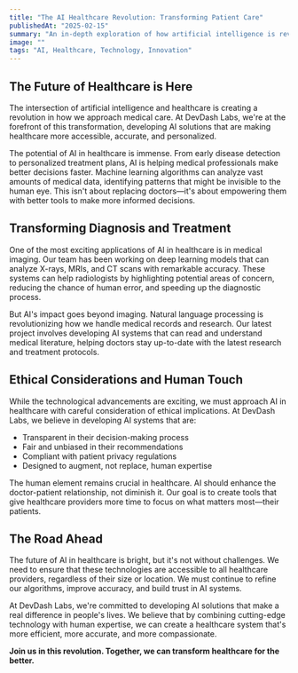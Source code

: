 ```yaml
---
title: "The AI Healthcare Revolution: Transforming Patient Care"
publishedAt: "2025-02-15"
summary: "An in-depth exploration of how artificial intelligence is revolutionizing healthcare delivery. This article examines the transformative impact of AI on medical diagnosis, treatment planning, and patient care. We discuss real-world applications, ethical considerations, and the future of AI-powered healthcare, highlighting how technology is making healthcare more accessible, accurate, and personalized."
image: ""
tags: "AI, Healthcare, Technology, Innovation"
---
```


## The Future of Healthcare is Here

The intersection of artificial intelligence and healthcare is creating a revolution in how we approach medical care. At DevDash Labs, we're at the forefront of this transformation, developing AI solutions that are making healthcare more accessible, accurate, and personalized.

The potential of AI in healthcare is immense. From early disease detection to personalized treatment plans, AI is helping medical professionals make better decisions faster. Machine learning algorithms can analyze vast amounts of medical data, identifying patterns that might be invisible to the human eye. This isn't about replacing doctors—it's about empowering them with better tools to make more informed decisions.

## Transforming Diagnosis and Treatment

One of the most exciting applications of AI in healthcare is in medical imaging. Our team has been working on deep learning models that can analyze X-rays, MRIs, and CT scans with remarkable accuracy. These systems can help radiologists by highlighting potential areas of concern, reducing the chance of human error, and speeding up the diagnostic process.

But AI's impact goes beyond imaging. Natural language processing is revolutionizing how we handle medical records and research. Our latest project involves developing AI systems that can read and understand medical literature, helping doctors stay up-to-date with the latest research and treatment protocols.

## Ethical Considerations and Human Touch

While the technological advancements are exciting, we must approach AI in healthcare with careful consideration of ethical implications. At DevDash Labs, we believe in developing AI systems that are:

- Transparent in their decision-making process
- Fair and unbiased in their recommendations
- Compliant with patient privacy regulations
- Designed to augment, not replace, human expertise

The human element remains crucial in healthcare. AI should enhance the doctor-patient relationship, not diminish it. Our goal is to create tools that give healthcare providers more time to focus on what matters most—their patients.

## The Road Ahead

The future of AI in healthcare is bright, but it's not without challenges. We need to ensure that these technologies are accessible to all healthcare providers, regardless of their size or location. We must continue to refine our algorithms, improve accuracy, and build trust in AI systems.

At DevDash Labs, we're committed to developing AI solutions that make a real difference in people's lives. We believe that by combining cutting-edge technology with human expertise, we can create a healthcare system that's more efficient, more accurate, and more compassionate.

**Join us in this revolution. Together, we can transform healthcare for the better.** 